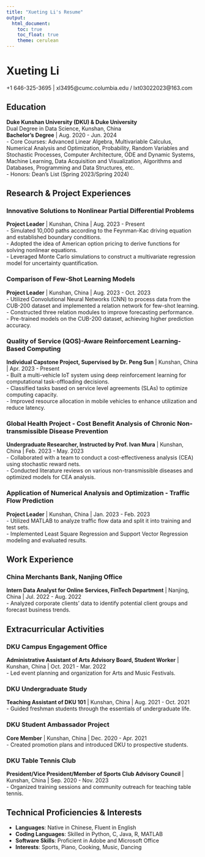 ```yaml
---
title: "Xueting Li's Resume"
output: 
  html_document:
    toc: true
    toc_float: true
    theme: cerulean
---
```


# Xueting Li
+1 646-325-3695 | xl3495@cumc.columbia.edu / lxt03022023@163.com

## Education
**Duke Kunshan University (DKU) & Duke University**  
Dual Degree in Data Science, Kunshan, China  
**Bachelor’s Degree** | Aug. 2020 - Jun. 2024  
- Core Courses: Advanced Linear Algebra, Multivariable Calculus, Numerical Analysis and Optimization, Probability, Random Variables and Stochastic Processes, Computer Architecture, ODE and Dynamic Systems, Machine Learning, Data Acquisition and Visualization, Algorithms and Databases, Programming and Data Structures, etc.  
- Honors: Dean’s List (Spring 2023/Spring 2024)

## Research & Project Experiences

### Innovative Solutions to Nonlinear Partial Differential Problems
**Project Leader** | Kunshan, China | Aug. 2023 - Present  
- Simulated 10,000 paths according to the Feynman-Kac driving equation and established boundary conditions.  
- Adopted the idea of American option pricing to derive functions for solving nonlinear equations.  
- Leveraged Monte Carlo simulations to construct a multivariate regression model for uncertainty quantification.  

### Comparison of Few-Shot Learning Models
**Project Leader** | Kunshan, China | Aug. 2023 - Oct. 2023  
- Utilized Convolutional Neural Networks (CNN) to process data from the CUB-200 dataset and implemented a relation network for few-shot learning.  
- Constructed three relation modules to improve forecasting performance.  
- Pre-trained models on the CUB-200 dataset, achieving higher prediction accuracy.  

### Quality of Service (QOS)-Aware Reinforcement Learning-Based Computing
**Individual Capstone Project, Supervised by Dr. Peng Sun** | Kunshan, China | Apr. 2023 - Present  
- Built a multi-vehicle IoT system using deep reinforcement learning for computational task-offloading decisions.  
- Classified tasks based on service level agreements (SLAs) to optimize computing capacity.  
- Improved resource allocation in mobile vehicles to enhance utilization and reduce latency.  

### Global Health Project - Cost Benefit Analysis of Chronic Non-transmissible Disease Prevention
**Undergraduate Researcher, Instructed by Prof. Ivan Mura** | Kunshan, China | Feb. 2023 - May. 2023  
- Collaborated with a team to conduct a cost-effectiveness analysis (CEA) using stochastic reward nets.  
- Conducted literature reviews on various non-transmissible diseases and optimized models for CEA analysis.  

### Application of Numerical Analysis and Optimization - Traffic Flow Prediction
**Project Leader** | Kunshan, China | Jan. 2023 - Feb. 2023  
- Utilized MATLAB to analyze traffic flow data and split it into training and test sets.  
- Implemented Least Square Regression and Support Vector Regression modeling and evaluated results.  

## Work Experience

### China Merchants Bank, Nanjing Office
**Intern Data Analyst for Online Services, FinTech Department** | Nanjing, China | Jul. 2022 - Aug. 2022  
- Analyzed corporate clients’ data to identify potential client groups and forecast business trends.  

## Extracurricular Activities

### DKU Campus Engagement Office
**Administrative Assistant of Arts Advisory Board, Student Worker** | Kunshan, China | Oct. 2021 - Mar. 2022  
- Led event planning and organization for Arts and Music Festivals.  

### DKU Undergraduate Study
**Teaching Assistant of DKU 101** | Kunshan, China | Aug. 2021 - Oct. 2021  
- Guided freshman students through the essentials of undergraduate life.  

### DKU Student Ambassador Project
**Core Member** | Kunshan, China | Dec. 2020 - Apr. 2021  
- Created promotion plans and introduced DKU to prospective students.  

### DKU Table Tennis Club
**President/Vice President/Member of Sports Club Advisory Council** | Kunshan, China | Sep. 2020 - Nov. 2023  
- Organized training sessions and community outreach for teaching table tennis.  

## Technical Proficiencies & Interests
- **Languages**: Native in Chinese, Fluent in English
- **Coding Languages**: Skilled in Python, C, Java, R, MATLAB
- **Software Skills**: Proficient in Adobe and Microsoft Office
- **Interests**: Sports, Piano, Cooking, Music, Dancing


